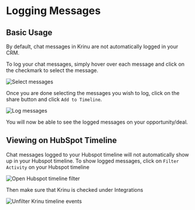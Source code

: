 # Logging Messages

## Basic Usage 

By default, chat messages in Krinu are not automatically logged in your CRM. 

To log your chat messages, simply hover over each message and click on the checkmark to select the message.

![Select messages](../../public/screenshots/timeline-1.png)

Once you are done selecting the messages you wish to log, click on the share button and click `Add to Timeline`.

![Log messages](../../public/screenshots/timeline-2.png)

You will now be able to see the logged messages on your opportunity/deal.

## Viewing on HubSpot Timeline

Chat messages logged to your Hubspot timeline will not automatically show up in your Hubspot timeline. To show logged messages, click on `Filter Activity` on your Hubspot timeline

![Open Hubspot timeline filter](../../public/screenshots/timeline-3.png)

Then make sure that Krinu is checked under Integrations

![Unfilter Krinu timeline events](../../public/screenshots/timeline-4.png)

